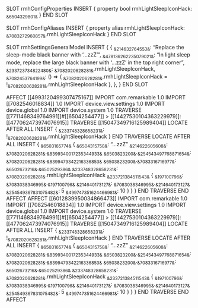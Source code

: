 SLOT rmhConfigProperties
    INSERT {
        property bool rmhLightSleepIconHack: ~&6504329801&~
    }
END SLOT

SLOT rmhConfigAliases
    INSERT {
        property alias rmhLightSleepIconHack: ~&7083272960857&~.rmhLightSleepIconHack
    }
END SLOT

SLOT rmhSettingsGeneralModel
    INSERT {
        {
           ~&214632764553&~: "Replace the sleep-mode black banner with '...zzZ'",
           ~&478136262235079021&~: "In light sleep mode, replace the large black banner with '...zzZ' in the top right corner",
           ~&233723734822480&~: ~&7082020628281&~.rmhLightSleepIconHack,
           ~&7082453764199&~: () => { ~&7082020628281&~.rmhLightSleepIconHack = !~&7082020628281&~.rmhLightSleepIconHack },
        },
    }
END SLOT

AFFECT [[4993120499307475167]]
    IMPORT com.remarkable 1.0
    IMPORT [[7082546018834]] 1.0
    IMPORT device.view.settings 1.0
    IMPORT device.global 1.0
    IMPORT device.system 1.0
    TRAVERSE [[7711468349764991]]#[[6504254477]] > [[14427530104363229979]]:[[477062473974076915]]
        TRAVERSE [[15047349716125989404]]
            LOCATE AFTER ALL INSERT {
                ~&233748328658231&~: !~&7082020628281&~.rmhLightSleepIconHack
            }
        END TRAVERSE
        LOCATE AFTER ALL
        INSERT {
            ~&6503165774&~ {
                ~&6504315758&~: "...zzZ"
                ~&214622605608&~: ~&7082020628281&~.~&8399340017235344933&~
                ~&6503823200&~.~&254543497768871654&~: ~&7082020628281&~.~&8399479342216336853&~
                ~&6503823200&~.~&7083316716977&~: ~&6502673216&~.~&6502529386&~
                ~&233748328658231&~: ~&7082020628281&~.rmhLightSleepIconHack 
                ~&233721384511543&~ {
                    ~&197100796&~: ~&7083038346995&~.~&197100796&~
                    ~&214640173127&~: ~&7083038346995&~.~&214640173127&~
                    ~&254549367831075482&~: 5
                    ~&499747351624466981&~: 10
                }
            }
        }
    END TRAVERSE
END AFFECT
AFFECT [[6012839950034866473]]
    IMPORT com.remarkable 1.0
    IMPORT [[7082546018834]] 1.0
    IMPORT device.view.settings 1.0
    IMPORT device.global 1.0
    IMPORT device.system 1.0
    TRAVERSE [[7711468349764991]]#[[6504254477]] > [[14427530104363229979]]:[[477062473974076915]]
        TRAVERSE [[15047349716125989404]]
            LOCATE AFTER ALL INSERT {
                ~&233748328658231&~: !~&7082020628281&~.rmhLightSleepIconHack
            }
        END TRAVERSE
        LOCATE AFTER ALL
        INSERT {
            ~&6503165774&~ {
                ~&6504315758&~: "...zzZ"
                ~&214622605608&~: ~&7082020628281&~.~&8399340017235344933&~
                ~&6503823200&~.~&254543497768871654&~: ~&7082020628281&~.~&8399479342216336853&~
                ~&6503823200&~.~&7083316716977&~: ~&6502673216&~.~&6502529386&~
                ~&233748328658231&~: ~&7082020628281&~.rmhLightSleepIconHack 
                ~&233721384511543&~ {
                    ~&197100796&~: ~&7083038346995&~.~&197100796&~
                    ~&214640173127&~: ~&7083038346995&~.~&214640173127&~
                    ~&254549367831075482&~: 5
                    ~&499747351624466981&~: 10
                }
            }
        }
    END TRAVERSE
END AFFECT
